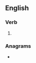 ==English==

===Verb===
{{head|en|verb form}}

# {{present participle of|en|parole|nocat=1}}

===Anagrams===
* {{anagrams|en|a=agilnopr|rip along}}